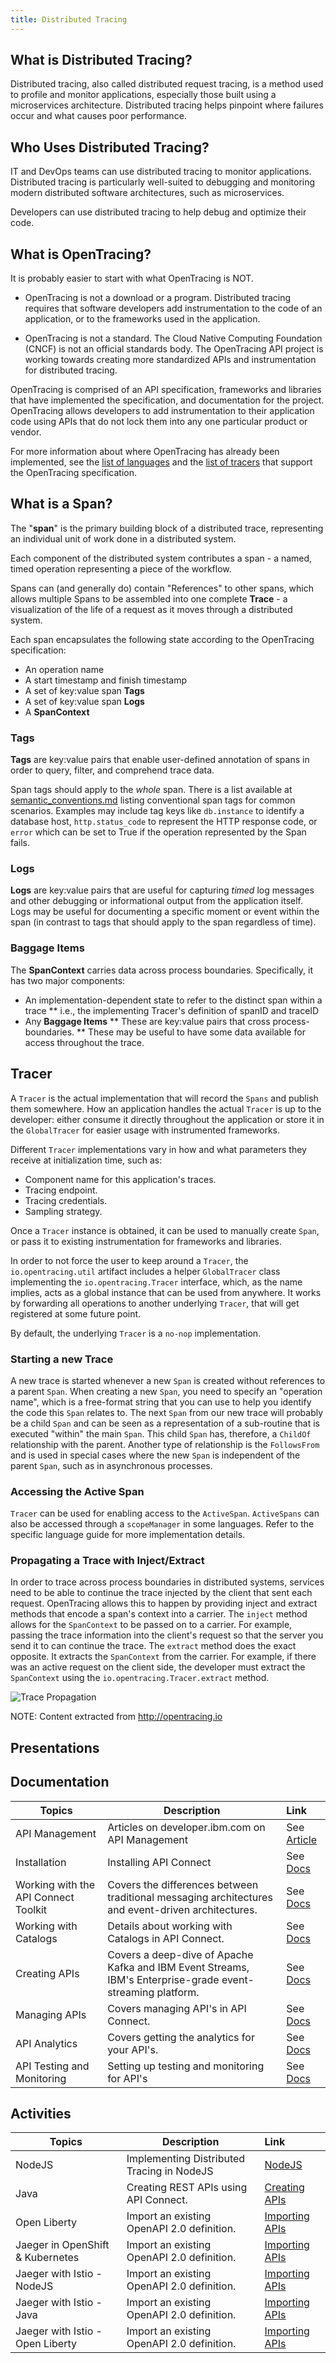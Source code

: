 ```yaml
---
title: Distributed Tracing
---
```


## What is Distributed Tracing?

Distributed tracing, also called distributed request tracing, is a method used to profile and monitor applications, especially those built using a microservices architecture. Distributed tracing helps pinpoint where failures occur and what causes poor performance.

## Who Uses Distributed Tracing?

IT and DevOps teams can use distributed tracing to monitor applications.  Distributed tracing is particularly well-suited to debugging and monitoring modern distributed software architectures, such as microservices.

Developers can use distributed tracing to help debug and optimize their code.

## What is OpenTracing?

It is probably easier to start with what OpenTracing is NOT.

* OpenTracing is not a download or a program.  Distributed tracing requires that software developers add instrumentation to the code of an application, or to the frameworks used in the application.

* OpenTracing is not a standard. The Cloud Native Computing Foundation (CNCF) is not an official standards body.  The OpenTracing API project is working towards creating more standardized APIs and instrumentation for distributed tracing.

OpenTracing is comprised of an API specification, frameworks and libraries that have implemented the specification, and documentation for the project.   OpenTracing allows developers to add instrumentation to their application code using APIs that do not lock them into any one particular product or vendor.

For more information about where OpenTracing has already been implemented, see the [list of languages](/docs/supported-languages) and the  [list of tracers](/docs/supported-tracers) that support the OpenTracing specification.


## What is a Span?

The "**span**" is the primary building block of a distributed trace, representing an individual unit of work done in a distributed system.

Each component of the distributed system contributes a span - a named, timed operation representing a piece of the workflow.

Spans can (and generally do) contain "References" to other spans, which allows multiple Spans to be assembled into one complete **Trace** - a visualization of the life of a request as it moves through a distributed system.

Each span encapsulates the following state according to the OpenTracing specification:

- An operation name
- A start timestamp and finish timestamp
- A set of key:value span **Tags**
- A set of key:value span **Logs**
- A **SpanContext**

### Tags

**Tags** are key:value pairs that enable user-defined annotation of spans in order to query, filter, and comprehend trace data.

Span tags should apply to the _whole_ span. There is a list available at [semantic_conventions.md](https://github.com/opentracing/specification/blob/master/semantic_conventions.md) listing conventional span tags for common scenarios. Examples may include tag keys like `db.instance` to identify a database host, `http.status_code` to represent the HTTP response code, or `error` which can be set to True if the operation represented by the Span fails.

### Logs

**Logs** are key:value pairs that are useful for capturing _timed_ log messages and other debugging or informational output from the application itself.  Logs may be useful for documenting a specific moment or event within the span (in contrast to tags that should apply to the span regardless of time).

### Baggage Items

The **SpanContext** carries data across process boundaries. Specifically, it has two major components:

* An implementation-dependent state to refer to the distinct span within a trace
** i.e., the implementing Tracer's definition of spanID and traceID  
* Any **Baggage Items**
** These are key:value pairs that cross process-boundaries.
** These may be useful to have some data available for access throughout the trace.

## Tracer

A `Tracer` is the actual implementation that will record the `Spans` and publish them somewhere. How an application handles the actual `Tracer` is up to the developer: either consume it directly throughout the application or store it in the `GlobalTracer` for easier usage with instrumented frameworks.

Different `Tracer` implementations vary in how and what parameters they receive at initialization time, such as:

- Component name for this application's traces.
- Tracing endpoint.
- Tracing credentials.
- Sampling strategy.

Once a `Tracer` instance is obtained, it can be used to manually create `Span`, or pass it to existing instrumentation for frameworks and libraries.

In order to not force the user to keep around a `Tracer`, the `io.opentracing.util` artifact includes a helper `GlobalTracer` class implementing the `io.opentracing.Tracer` interface, which, as the name implies, acts as a global instance that can be used from anywhere. It works by forwarding all operations to another underlying `Tracer`, that will get registered at some future point.

By default, the underlying `Tracer` is a `no-nop` implementation.

### Starting a new Trace

A new trace is started whenever a new `Span` is created without references to a parent `Span`. When creating a new `Span`, you need to specify an "operation name", which is a free-format string that you can use to help you identify the code this `Span` relates to.
The next `Span` from our new trace will probably be a child `Span` and can be seen as a representation of a sub-routine that is executed "within" the main `Span`. This child `Span` has, therefore, a `ChildOf` relationship with the parent.
Another type of relationship is the `FollowsFrom` and is used in special cases where the new `Span` is independent of the parent `Span`, such as in asynchronous processes.


### Accessing the Active Span

`Tracer` can be used for enabling access to the `ActiveSpan`. `ActiveSpans` can also be accessed through a `scopeManager` in some languages. Refer to the specific language guide for more implementation details.

### Propagating a Trace with Inject/Extract

In order to trace across process boundaries in distributed systems, services need to be able to continue the trace injected by the client that sent each request. OpenTracing allows this to happen by providing inject and extract methods that encode a span's context into a carrier.
The `inject` method allows for the `SpanContext` to be passed on to a carrier. For example, passing the trace information into the client's request so that the server you send it to can continue the trace. The `extract` method does the exact opposite. It extracts the `SpanContext` from the carrier. For example, if there was an active request on the client side, the developer must extract the `SpanContext` using the `io.opentracing.Tracer.extract` method.

![Trace Propagation](./images/Extract.png)

NOTE: Content extracted from http://opentracing.io

## Presentations


## Documentation

| Topics                            | Description         | Link        |
| --------------------------------| ------------------  |:----------- |
| API Management | Articles on developer.ibm.com on API Management | See [Article](https://developer.ibm.com/articles/category/api/page/2/?fa=date%3ADESC&fb) |
| Installation | Installing API Connect | See [Docs](https://www.ibm.com/support/knowledgecenter/SSMNED_5.0.0/com.ibm.apic.install.doc/overview_installing_apimgmt.html) |
| Working with the API Connect Toolkit | Covers the differences between traditional messaging architectures and event-driven architectures. | See [Docs](https://www.ibm.com/support/knowledgecenter/SSMNED_5.0.0/com.ibm.apic.toolkit.doc/capim_cli_working_with.html) |
| Working with Catalogs | Details about working with Catalogs in API Connect. | See [Docs](https://www.ibm.com/support/knowledgecenter/SSMNED_5.0.0/com.ibm.apic.apionprem.doc/conref_working_with_env.html) |
| Creating APIs | Covers a deep-dive of Apache Kafka and IBM Event Streams, IBM's Enterprise-grade event-streaming platform. | See [Docs](https://www.ibm.com/support/knowledgecenter/SSMNED_5.0.0/com.ibm.apic.apionprem.doc/task_apionprem_creating_apis_apimgr.html) |
| Managing APIs | Covers managing API's in API Connect. | See [Docs](https://www.ibm.com/support/knowledgecenter/SSMNED_5.0.0/com.ibm.apic.apionprem.doc/APIonPrem_gettingstarted.html) |
| API Analytics| Covers getting the analytics for your API's. | See [Docs](https://www.ibm.com/support/knowledgecenter/SSMNED_5.0.0/com.ibm.apic.apionprem.doc/capim_analytics_apianalytics.html) |
| API Testing and Monitoring| Setting up testing and monitoring for API's | See [Docs](https://ibm-apiconnect.github.io/test-and-monitor/) 

## Activities

| Topics                            | Description         | Link        |
| --------------------------------| ------------------  |:----------- |
| NodeJS | Implementing Distributed Tracing in NodeJS | [NodeJS](./activities/lab1) |
| Java | Creating REST APIs using API Connect. | [Creating APIs](./activities/lab2) |
| Open Liberty | Import an existing OpenAPI 2.0 definition. | [Importing APIs](./activities/lab3) |
| Jaeger in OpenShift & Kubernetes | Import an existing OpenAPI 2.0 definition. | [Importing APIs](./activities/lab4) |
| Jaeger with Istio - NodeJS | Import an existing OpenAPI 2.0 definition. | [Importing APIs](./activities/lab5) |
| Jaeger with Istio - Java | Import an existing OpenAPI 2.0 definition. | [Importing APIs](./activities/lab6) |
| Jaeger with Istio - Open Liberty | Import an existing OpenAPI 2.0 definition. | [Importing APIs](./activities/lab7) |

